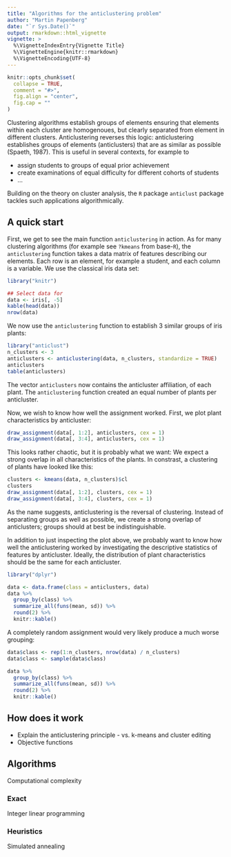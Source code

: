 ```yaml
---
title: "Algorithms for the anticlustering problem"
author: "Martin Papenberg"
date: "`r Sys.Date()`"
output: rmarkdown::html_vignette
vignette: >
  %\VignetteIndexEntry{Vignette Title}
  %\VignetteEngine{knitr::rmarkdown}
  %\VignetteEncoding{UTF-8}
---
```


```r
knitr::opts_chunk$set(
  collapse = TRUE,
  comment = "#>",
  fig.align = "center",
  fig.cap = ""
)
```

Clustering algorithms establish groups of elements ensuring that
elements within each cluster are homogenoues, but clearly separated from
element in  different clusters. Anticlustering reverses this logic:
anticlustering establishes groups of elements (anticlusters) that are as
similar as possible (Spaeth, 1987). This is useful in several contexts,
for example to

- assign students to groups of equal prior achievement
- create examinations of equal difficulty for different cohorts of students
- ...

Building on the theory on cluster analysis, the `R` package `anticlust`
package tackles such applications algorithmically.

## A quick start

First, we get to see the main function `anticlustering` in action. As
for many clustering algorithms (for example see `?kmeans` from
base-`R`), the `anticlustering` function takes a data matrix of features
describing our elements. Each row is an element, for example a student,
and each column is a variable. We use the classical iris data set:

```r
library("knitr")

## Select data for
data <- iris[, -5]
kable(head(data))
nrow(data)
```

We now use the `anticlustering` function to establish 3 similar groups
of iris plants:

```r
library("anticlust")
n_clusters <- 3
anticlusters <- anticlustering(data, n_clusters, standardize = TRUE)
anticlusters
table(anticlusters)
```

The vector `anticlusters` now contains the anticluster affiliation, of
each plant. The `anticlustering` function created an equal number of
plants per anticluster.

Now, we wish to know how well the assignment worked. First, we plot
plant characteristics by anticluster:

```r
draw_assignment(data[, 1:2], anticlusters, cex = 1)
draw_assignment(data[, 3:4], anticlusters, cex = 1)
```

This looks rather chaotic, but it is probably what we want: We expect a
strong overlap in all characteristics of the plants. In
constrast, a clustering of plants have looked like this:

```r
clusters <- kmeans(data, n_clusters)$cl
clusters
draw_assignment(data[, 1:2], clusters, cex = 1)
draw_assignment(data[, 3:4], clusters, cex = 1)
```

As the name suggests, anticlustering is the reversal of clustering.
Instead of separating groups as well as possible, we create a strong
overlap of anticlusters; groups should at best be indistinguishable.

In addition to just inspecting the plot above, we probably want to know
how well the anticlustering worked by investigating the descriptive
statistics of features by anticluster. Ideally, the distribution of
plant characteristics should be the same for each anticluster.

```r
library("dplyr")

data <- data.frame(class = anticlusters, data)
data %>%
  group_by(class) %>%
  summarize_all(funs(mean, sd)) %>%
  round(2) %>%
  knitr::kable()

```

A completely random assignment would very likely produce a much worse
grouping:

```r

data$class <- rep(1:n_clusters, nrow(data) / n_clusters)
data$class <- sample(data$class)

data %>%
  group_by(class) %>%
  summarize_all(funs(mean, sd)) %>%
  round(2) %>%
  knitr::kable()

```

## How does it work

- Explain the anticlustering principle - vs. k-means and cluster editing
- Objective functions

## Algorithms

Computational complexity

### Exact

Integer linear programming

### Heuristics

Simulated annealing
